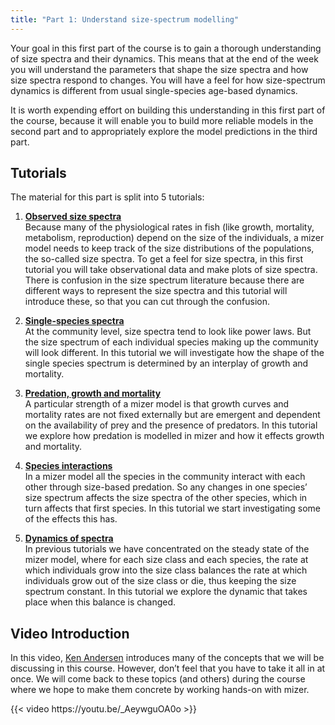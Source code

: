 ```yaml
---
title: "Part 1: Understand size-spectrum modelling"
---
```


Your goal in this first part of the course is to gain a thorough understanding of size spectra and their dynamics. This means that at the end of the week you will understand the parameters that shape the size spectra and how size spectra respond to changes. You will have a feel for how size-spectrum dynamics is different from usual single-species age-based dynamics.

It is worth expending effort on building this understanding in this first part of the course, because it will enable you to build more reliable models in the second part and to appropriately explore the model predictions in the third part.


## Tutorials

The material for this part is split into 5 tutorials:

1.  [**Observed size spectra**](observed-size-spectra.qmd)\
    Because many of the physiological rates in fish (like growth, mortality, metabolism, reproduction) depend on the size of the individuals, a mizer model needs to keep track of the size distributions of the populations, the so-called size spectra. To get a feel for size spectra, in this first tutorial you will take observational data and make plots of size spectra. There is confusion in the size spectrum literature because there are different ways to represent the size spectra and this tutorial will introduce these, so that you can cut through the confusion.

2.  [**Single-species spectra**](single-species-spectra.qmd)\
    At the community level, size spectra tend to look like power laws. But the size spectrum of each individual species making up the community will look different. In this tutorial we will investigate how the shape of the single species spectrum is determined by an interplay of growth and mortality.

3.  [**Predation, growth and mortality**](predation-growth-and-mortality.qmd)\
    A particular strength of a mizer model is that growth curves and mortality rates are not fixed externally but are emergent and dependent on the availability of prey and the presence of predators. In this tutorial we explore how predation is modelled in mizer and how it effects growth and mortality.

4.  [**Species interactions**](species-interactions.qmd)\
    In a mizer model all the species in the community interact with each other through size-based predation. So any changes in one species' size spectrum affects the size spectra of the other species, which in turn affects that first species. In this tutorial we start investigating some of the effects this has.

5.  [**Dynamics of spectra**](dynamics-of-spectra.qmd)\
    In previous tutorials we have concentrated on the steady state of the mizer model, where for each size class and each species, the rate at which individuals grow into the size class balances the rate at which individuals grow out of the size class or die, thus keeping the size spectrum constant. In this tutorial we explore the dynamic that takes place when this balance is changed.

## Video Introduction

In this video, [Ken Andersen](https://ken.haste.dk/) introduces many of the concepts that we will be discussing in this course. However, don't feel that you have to take it all in at once. We will come back to these topics (and others) during the course where we hope to make them concrete by working hands-on with mizer.

{{< video https://youtu.be/_AeywguOA0o >}}


